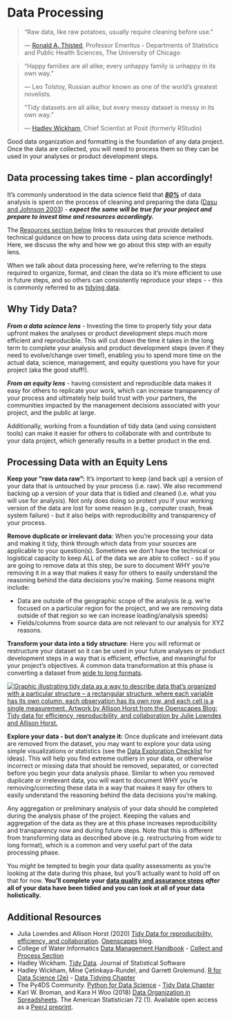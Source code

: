 # Data Processing

> "Raw data, like raw potatoes, usually require cleaning before use."
>
> — [Ronald A. Thisted](https://stat.uchicago.edu/people/profile/ronald-a-thisted/), Professor Emeritus - Departments of Statistics and Public Health Sciences, The University of Chicago

> "Happy families are all alike; every unhappy family is unhappy in its own way.”
>
> — Leo Tolstoy, Russian author known as one of the world’s greatest novelists.
>
> “Tidy datasets are all alike, but every messy dataset is messy in its own way.”
>
> — [Hadley Wickham](https://hadley.nz/), Chief Scientist at Posit (formerly RStudio)

Good data organization and formatting is the foundation of any data project. Once the data are collected, you will need to process them so they can be used in your analyses or product development steps.

::: callout-important
# Data processing takes time - plan accordingly!

It’s commonly understood in the data science field that [***80%***]{.underline} of data analysis is spent on the process of cleaning and preparing the data ([Dasu and Johnson 2003](#0)) - ***expect the same will be true for your project and prepare to invest time and resources accordingly.***
:::

The [Resources section below](https://cawaterboarddatacenter.github.io/equity-data-handbook/collect-process/process.html#resources) links to resources that provide detailed technical guidance on how to process data using data science methods. Here, we discuss the why and how we go about this step with an equity lens.

When we talk about data processing here, we're referring to the steps required to organize, format, and clean the data so it's more efficient to use in future steps, and so others can consistently reproduce your steps - - this is commonly referred to as [tidying data](https://r4ds.hadley.nz/data-tidy).

## Why Tidy Data?

***From a data science lens*** - Investing the time to properly tidy your data upfront makes the analyses or product development steps much more efficient and reproducible. This will cut down the time it takes in the long term to complete your analysis and product development steps (even if they need to evolve/change over time!), enabling you to spend more time on the actual data, science, management, and equity questions you have for your project (aka the good stuff!).

***From an equity lens*** - having consistent and reproducible data makes it easy for others to replicate your work, which can increase transparency of your process and ultimately help build trust with your partners, the communities impacted by the management decisions associated with your project, and the public at large.

Additionally, working from a foundation of tidy data (and using consistent tools) can make it easier for others to collaborate with and contribute to your data project, which generally results in a better product in the end.

## Processing Data with an Equity Lens

**Keep your "raw data raw":** It's important to keep (and back up) a version of your data that is untouched by your process (i.e. raw). We also recommend backing up a version of your data that is tidied and cleaned (i.e. what you will use for analysis). Not only does doing so protect you if your working version of the data are lost for some reason (e.g., computer crash, freak system failure) - but it also helps with reproducibility and transparency of your process.

**Remove duplicate or irrelevant data**: When you're processing your data and making it tidy, think through which data from your sources are applicable to your question(s). Sometimes we don't have the technical or logistical capacity to keep ALL of the data we are able to collect - so if you are going to remove data at this step, be sure to document WHY you're removing it in a way that makes it easy for others to easily understand the reasoning behind the data decisions you're making. Some reasons might include:

-   Data are outside of the geographic scope of the analysis (e.g. we're focused on a particular region for the project, and we are removing data outside of that region so we can increase loading/analysis speeds)
-   Fields/columns from source data are not relevant to our analysis for XYZ reasons.

**Transform your data into a tidy structure**: Here you will reformat or restructure your dataset so it can be used in your future analyses or product development steps in a way that is efficient, effective, and meaningful for your project's objectives. A common data transformation at this phase is converting a dataset from [wide to long formats](https://www.waterboards.ca.gov/resources/oima/cowi/data_management_handbook.html#collect_process).

[![Graphic illustrating tidy data as a way to describe data that’s organized with a particular structure – a rectangular structure, where each variable has its own column, each observation has its own row, and each cell is a single measurement. Artwork by Allison Horst from the Openscapes Blog: Tidy data for efficiency, reproducibility, and collaboration by Julie Lowndes and Allison Horst.](images/tidydata_LowndesHorst.jpg){fig-alt="Graphic with a quote from Hadley Wickham at the top \" Tidy data is a standard way of mapping the meaning of a dataset to its structure\". Below the quote, on the left there is text that defines tidy data as a structure where: each variable forms a column, each observation forms a row, and each cell is a single measurement. To the right of the text is an example table describing pets and their colors, with three columns (ID, name, color), six observations (IDs 1-6) and each cell representing a different pet (e.g. id = 1, name = floof, color = gray; id = 2, name = max, color = black)"}](https://openscapes.org/blog/2020-10-12-tidy-data/)

**Explore your data - but don't analyze it:** Once duplicate and irrelevant data are removed from the dataset, you may want to explore your data using simple visualizations or statistics (see the [Data Exploration Checklist](https://www.waterboards.ca.gov/resources/oima/cowi/data_management_handbook.html#assure_analyze) for ideas). This will help you find extreme outliers in your data, or otherwise incorrect or missing data that should be removed, separated, or corrected before you begin your data analysis phase. Similar to when you removed duplicate or irrelevant data, you will want to document WHY you're removing/correcting these data in a way that makes it easy for others to easily understand the reasoning behind the data decisions you're making.

Any aggregation or preliminary analysis of your data should be completed during the analysis phase of the project. Keeping the values and aggregation of the data as they are at this phase increases reproducibility and transparency now and during future steps. Note that this is different from transforming data as described above (e.g. restructuring from wide to long format), which is a common and very useful part of the data processing phase.

You *might* be tempted to begin your data quality assessments as you're looking at the data during this phase, but you'll actually want to hold off on that for now. **You'll complete your [data quality and assurance steps](https://cawaterboarddatacenter.github.io/equity-data-handbook/assure-analyze/qaqc.html)** ***after*** **all of your data have been tidied and you can look at all of your data holistically.**

## Additional Resources

-   Julia Lowndes and Allison Horst (2020) [Tidy Data for reproducibility, efficiency, and collaboration](https://www.openscapes.org/blog/2020/10/12/tidy-data/). [Openscapes](https://www.openscapes.org/) blog.
-   College of Water Informatics [Data Management Handbook](https://www.waterboards.ca.gov/resources/oima/cowi/data_management_handbook.html) - [Collect and Process Section](https://www.waterboards.ca.gov/resources/oima/cowi/data_management_handbook.html#collect_process)
-   Hadley Wickham. [Tidy Data](https://vita.had.co.nz/papers/tidy-data.pdf). Journal of Statistical Software
-   Hadley Wickham, Mine Çetinkaya-Rundel, and Garrett Grolemund. [R for Data Science (2e)](https://r4ds.hadley.nz/) - [Data Tidying Chapter](https://r4ds.hadley.nz/data-tidy)
-   The Py4DS Community. [Python for Data Science](https://aeturrell.github.io/python4DS/welcome.html#) - [Tidy Data Chapter](https://aeturrell.github.io/python4DS/data-tidy.html)
-   Karl W. Broman, and Kara H Woo (2018) [Data Organization in Spreadsheets](https://www.tandfonline.com/doi/full/10.1080/00031305.2017.1375989). The American Statistician 72 (1). Available open access as a [PeerJ preprint](https://peerj.com/preprints/3183/).
